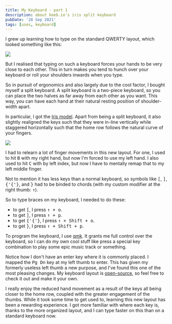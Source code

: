 ```yaml
---
title: My Keyboard - part 1
description: about keeb.io's iris split keyboard
pubDate: '28 Sep 2021'
tags: [uses, keyboard]
---
```



I grew up learning how to type on the standard QWERTY layout, which
looked something like this:

<Image src="/article-assets/60-percent-keyboard.png" />

But I realised that typing on such a keyboard forces your hands to be
very close to each other. This in turn makes you tend to hunch over
your keyboard or roll your shoulders inwards when you type.

So in pursuit of ergonomics and also largely due to the cool factor, I
bought myself a split keyboard. A split keyboard is a two-piece
keyboard, so you can place the two halves as far away from each other
as you want. This way, you can have each hand at their natural resting
position of shoulder-width apart.

In particular, I got the [Iris
model](https://keeb.io/products/iris-keyboard-split-ergonomic-keyboard).
Apart from being a split keyboard, it also slightly realigned the keys
such that they were in-line vertically while staggered horizontally
such that the home row follows the natural curve of your fingers.

<Image src="/article-assets/keeb.jpg" />

I had to relearn a lot of finger movements in this new layout. For
one, I used to hit <kbd>B</kbd> with my right hand, but now I'm forced
to use my left hand. I also used to hit <kbd>C</kbd> with by left
index, but now I have to mentally remap that to my left middle finger.

Not to mention it has less keys than a normal keyboard, so symbols
like <kbd>[</kbd>, <kbd>]</kbd>, <kbd>{'{'}</kbd>, and <kbd>}</kbd>
had to be binded to chords (with my custom modifier at the right
thumb: <kbd>↑</kbd>).

So to type braces on my keyboard, I needed to do these:

- to get <kbd>[</kbd>, I press <kbd>↑ + o</kbd>.
- to get <kbd>]</kbd>, I press <kbd>↑ + p</kbd>.
- to get <kbd>{'{'}</kbd>, I press <kbd>↑ + Shift + o</kbd>.
- to get <kbd>}</kbd>, I press <kbd>↑ + Shift + p</kbd>.

To program the keyboard, I use
[qmk](https://github.com/qmk/qmk_firmware). It grants me full control
over the keyboard, so I can do my own cool stuff like press a special
key combination to play some epic music track or something.

Notice how I don't have an enter key where it is commonly placed. I
mapped the <kbd>Pg Dn</kbd> key at my left thumb to enter. This has
given my formerly useless left thumb a new purpose, and I've found
this one of the most pleasing changes. My keyboard layout is
[open-source][keymap], so feel free to check it out and make it your
own.

I really enjoy the reduced hand movement as a result of the keys all
being closer to the home row, coupled with the greater engagement of
the thumbs. While it took some time to get used to, learning this new
layout has been a rewarding experience. I got more familiar with where
each key is, thanks to the more organized layout, and I can type
faster on this than on a standard keyboard now.

[keymap]: https://github.com/qmk/qmk_firmware/blob/6a045e93f7f0240cacaf35a3f84102ec85920ec3/keyboards/keebio/iris/keymaps/khang/keymap.c
